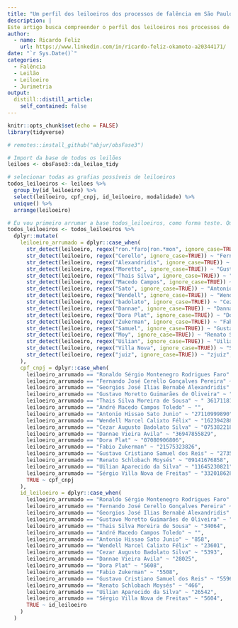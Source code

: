 ```yaml
---
title: "Um perfil dos leiloeiros dos processos de falência em São Paulo"
description: |
Este artigo busca compreender o perfil dos leiloeiros nos processos de falência em São Paulo
author:
  - name: Ricardo Feliz
    url: https://www.linkedin.com/in/ricardo-feliz-okamoto-a20344171/
date: "`r Sys.Date()`"
categories:
  - Falência
  - Leilão
  - Leiloeiro
  - Jurimetria
output:
  distill::distill_article:
    self_contained: false
---
```


```r
knitr::opts_chunk$set(echo = FALSE)
library(tidyverse)

```

```r
# remotes::install_github("abjur/obsFase3")

# Import da base de todos os leilões
leiloes <- obsFase3::da_leilao_tidy

# selecionar todas as grafias possíveis de leiloeiros
todos_leiloeiros <- leiloes %>% 
  group_by(id_leiloeiro) %>% 
  select(leiloeiro, cpf_cnpj, id_leiloeiro, modalidade) %>% 
  unique() %>% 
  arrange(leiloeiro)

# Eu vou primeiro arrumar a base todos_leiloeiros, como forma teste. Quando eu conseguir arrumar essa base, eu vou pegar o código e repetir ele pra "leilões"
todos_leiloeiros <- todos_leiloeiros %>% 
  dplyr::mutate(
    leiloeiro_arrumado = dplyr::case_when(
      str_detect(leiloeiro, regex("ron.*faro|ron.*mon", ignore_case=TRUE)) ~ "Ronaldo Sérgio Montenegro Rodrigues Faro",
      str_detect(leiloeiro, regex("Cerello", ignore_case=TRUE)) ~ "Fernando José Cerello Gonçalves Pereira",
      str_detect(leiloeiro, regex("Alexandridis", ignore_case=TRUE)) ~ "Georgios José Ilias Bernabé Alexandridis",
      str_detect(leiloeiro, regex("Moretto", ignore_case=TRUE)) ~ "Gustavo Moretto Guimarães de Oliveira",
      str_detect(leiloeiro, regex("Thais Silva", ignore_case=TRUE)) ~ "Thais Silva Moreira de Sousa",
      str_detect(leiloeiro, regex("Macedo Campos", ignore_case=TRUE)) ~ "André Macedo Campos Toledo",
      str_detect(leiloeiro, regex("Sato", ignore_case=TRUE)) ~ "Antonio Hissao Sato Junio",
      str_detect(leiloeiro, regex("Wendell", ignore_case=TRUE)) ~ "Wendell Marcel Calixto Félix",
      str_detect(leiloeiro, regex("badolato", ignore_case=TRUE)) ~ "Cezar Augusto Badolato Silva",
      str_detect(leiloeiro, regex("Dannae", ignore_case=TRUE)) ~ "Dannae Vieira Avila",
      str_detect(leiloeiro, regex("Dora Plat", ignore_case=TRUE)) ~ "Dora Plat",
      str_detect(leiloeiro, regex("Zukerman", ignore_case=TRUE)) ~ "Fabio Zukerman",
      str_detect(leiloeiro, regex("Samuel", ignore_case=TRUE)) ~ "Gustavo Cristiano Samuel dos Reis",
      str_detect(leiloeiro, regex("Moy", ignore_case=TRUE)) ~ "Renato Schlobach Moysés",
      str_detect(leiloeiro, regex("Uilian", ignore_case=TRUE)) ~ "Uilian Aparecido da Silva",
      str_detect(leiloeiro, regex("Villa Nova", ignore_case=TRUE)) ~ "Sérgio Villa Nova de Freitas",
      str_detect(leiloeiro, regex("juiz", ignore_case=TRUE)) ~ "zjuiz",
    ),
    cpf_cnpj = dplyr::case_when(
      leiloeiro_arrumado == "Ronaldo Sérgio Montenegro Rodrigues Faro" ~ "08046824887",
      leiloeiro_arrumado == "Fernando José Cerello Gonçalves Pereira" ~ "21989241883",
      leiloeiro_arrumado == "Georgios José Ilias Bernabé Alexandridis" ~ "25419334879",
      leiloeiro_arrumado == "Gustavo Moretto Guimarães de Oliveira" ~ " 28034586838",
      leiloeiro_arrumado == "Thais Silva Moreira de Sousa" ~ " 36171181862",
      leiloeiro_arrumado == "André Macedo Campos Toledo" ~ "",
      leiloeiro_arrumado == "Antonio Hissao Sato Junio" ~ "27110999890",
      leiloeiro_arrumado == "Wendell Marcel Calixto Félix" ~ "16239428884",
      leiloeiro_arrumado == "Cezar Augusto Badolato Silva" ~ "07538221808",
      leiloeiro_arrumado == "Dannae Vieira Avila" ~ "36947855829",
      leiloeiro_arrumado == "Dora Plat" ~ "07080906806",
      leiloeiro_arrumado == "Fabio Zukerman" ~ "21575323826",
      leiloeiro_arrumado == "Gustavo Cristiano Samuel dos Reis" ~ "27358397886",
      leiloeiro_arrumado == "Renato Schlobach Moysés" ~ "09141676858",
      leiloeiro_arrumado == "Uilian Aparecido da Silva" ~ "11645230821",
      leiloeiro_arrumado == "Sérgio Villa Nova de Freitas" ~ "33201862800",
      TRUE ~ cpf_cnpj
    ),
    id_leiloeiro = dplyr::case_when(
      leiloeiro_arrumado == "Ronaldo Sérgio Montenegro Rodrigues Faro" ~ "6331",
      leiloeiro_arrumado == "Fernando José Cerello Gonçalves Pereira" ~ "5406",
      leiloeiro_arrumado == "Georgios José Ilias Bernabé Alexandridis" ~ "7633",
      leiloeiro_arrumado == "Gustavo Moretto Guimarães de Oliveira" ~ "7979",
      leiloeiro_arrumado == "Thais Silva Moreira de Sousa" ~ "34064",
      leiloeiro_arrumado == "André Macedo Campos Toledo" ~ "",
      leiloeiro_arrumado == "Antonio Hissao Sato Junio" ~ "858",
      leiloeiro_arrumado == "Wendell Marcel Calixto Félix" ~ "23601",
      leiloeiro_arrumado == "Cezar Augusto Badolato Silva" ~ "5393",
      leiloeiro_arrumado == "Dannae Vieira Avila" ~ "28025",
      leiloeiro_arrumado == "Dora Plat" ~ "5608",
      leiloeiro_arrumado == "Fabio Zukerman" ~ "5508",
      leiloeiro_arrumado == "Gustavo Cristiano Samuel dos Reis" ~ "5596",
      leiloeiro_arrumado == "Renato Schlobach Moysés" ~ "466",
      leiloeiro_arrumado == "Uilian Aparecido da Silva" ~ "26542",
      leiloeiro_arrumado == "Sérgio Villa Nova de Freitas" ~ "5604",
      TRUE ~ id_leiloeiro
    )
  ) 
```


